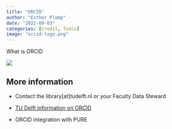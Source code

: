 ```yaml
---
title: "ORCID"
author: "Esther Plomp"
date: "2022-09-03"
categories: [Credit, Tools]
image: "orcid-logo.png"
---
```


What is ORCID

![](images/201809_ORCID_e-flyer.jpg)

## **More information**

-   Contact the library\[at\]tudelft.nl or your Faculty Data Steward

-   [TU Delft information on ORCID](https://www.tudelft.nl/library/orcid)

-   ORCID integration with PURE
